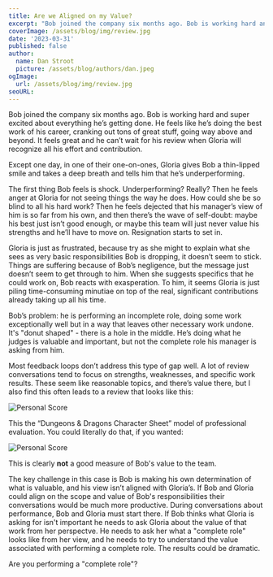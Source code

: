 ```yaml
---
title: Are we Aligned on my Value?
excerpt: "Bob joined the company six months ago. Bob is working hard and super excited about everything he’s getting done. He feels like he’s doing the best work of his career, cranking out tons of great stuff, going way above and beyond. It feels great and he can’t wait for his review when Gloria will recognize all his effort and contribution. Except one day, in one of their one-on-ones, Gloria gives Bob a thin-lipped smile and takes a deep breath and tells him that he’s underperforming."
coverImage: /assets/blog/img/review.jpg
date: '2023-03-31'
published: false
author:
  name: Dan Stroot
  picture: /assets/blog/authors/dan.jpeg
ogImage:
  url: /assets/blog/img/review.jpg
seoURL: 
---
```


Bob joined the company six months ago. Bob is working hard and super excited about everything he’s getting done. He feels like he’s doing the best work of his career, cranking out tons of great stuff, going way above and beyond. It feels great and he can’t wait for his review when Gloria will recognize all his effort and contribution.

Except one day, in one of their one-on-ones, Gloria gives Bob a thin-lipped smile and takes a deep breath and tells him that he’s underperforming.

The first thing Bob feels is shock. Underperforming? Really? Then he feels anger at Gloria for not seeing things the way he does. How could she be so blind to all his hard work? Then he feels dejected that his manager’s view of him is so far from his own, and then there’s the wave of self-doubt: maybe his best just isn’t good enough, or maybe this team will just never value his strengths and he’ll have to move on. Resignation starts to set in.

Gloria is just as frustrated, because try as she might to explain what she sees as very basic responsibilities Bob is dropping, it doesn’t seem to stick. Things are suffering because of Bob’s negligence, but the message just doesn’t seem to get through to him. When she suggests specifics that he could work on, Bob reacts with exasperation. To him, it seems Gloria is just piling time-consuming minutiae on top of the real, significant contributions already taking up all his time.

Bob’s problem: he is performing an incomplete role, doing some work exceptionally well but in a way that leaves other necessary work undone. It's "donut shaped" - there is a hole in the middle. He’s doing what he judges is valuable and important, but not the complete role his manager is asking from him. 

Most feedback loops don’t address this type of gap well. A lot of review conversations tend to focus on strengths, weaknesses, and specific work results. These seem like reasonable topics, and there’s value there, but I also find this often leads to a review that looks like this:

![Personal Score](/assets/blog/img/value1.png)
 
This the “Dungeons & Dragons Character Sheet” model of professional evaluation. You could literally do that, if you wanted:

![Personal Score](/assets/blog/img/value2.png)
 
This is clearly **not** a good measure of Bob's value to the team.  

The key challenge in this case is Bob is making his own determination of what is valuable, and his view isn’t aligned with Gloria’s. If Bob and Gloria could align on the scope and value of Bob's responsibilities their conversations would be much more productive. During conversations about performance, Bob and Gloria must start there. If Bob thinks what Gloria is asking for isn't important he needs to ask Gloria about the value of that work from her perspectve. He needs to ask her what a "complete role" looks like from her view, and he needs to try to understand the value associated with performing a complete role. The results could be dramatic.

Are you performing a "complete role"?
